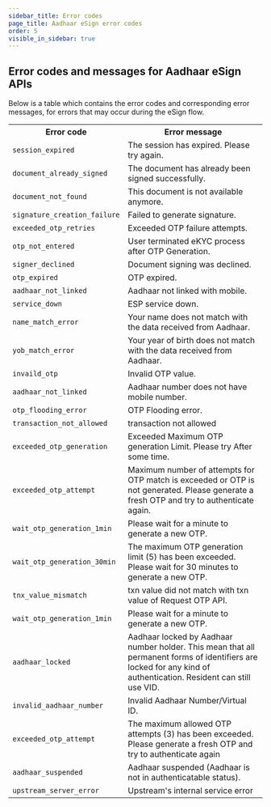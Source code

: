 ```yaml
---
sidebar_title: Error codes
page_title: Aadhaar eSign error codes
order: 5
visible_in_sidebar: true
---
```


## Error codes and messages for Aadhaar eSign APIs

Below is a table which contains the error codes and corresponding error messages, for errors that may occur during the eSign flow.

<table>
    <tbody>
        <tr>
            <th> Error code </th>
            <th> Error message </th>
        </tr>
        <tr>
            <td>
                <code>session_expired</code>
            </td>
            <td> The session has expired. Please try again. </td>
        </tr>
        <tr>
            <td>
                <code>document_already_signed</code>
            </td>
            <td> The document has already been signed successfully. </td>
        </tr>
        <tr>
            <td>
                <code>document_not_found</code>
            </td>
            <td> This document is not available anymore. </td>
        </tr>
        <tr>
            <td>
                <code>signature_creation_failure</code>
            </td>
            <td> Failed to generate signature. </td>
        </tr>
        <tr>
            <td>
                <code>exceeded_otp_retries</code>
            </td>
            <td> Exceeded OTP failure attempts. </td>
        </tr>
        <tr>
            <td>
                <code>otp_not_entered</code>
            </td>
            <td> User terminated eKYC process after OTP Generation. </td>
        </tr>
        <tr>
            <td>
                <code>signer_declined</code>
            </td>
            <td> Document signing was declined. </td>
        </tr>
        <tr>
            <td>
                <code>otp_expired</code>
            </td>
            <td> OTP expired. </td>
        </tr>
        <tr>
            <td>
                <code>aadhaar_not_linked</code>
            </td>
            <td> Aadhaar not linked with mobile. </td>
        </tr>
        <tr>
            <td>
                <code>service_down</code>
            </td>
            <td> ESP service down. </td>
        </tr>
        <tr>
            <td>
                <code>name_match_error</code>
            </td>
            <td>
                Your name does not match with the data received from Aadhaar.
            </td>
        </tr>
        <tr>
            <td>
                <code>yob_match_error</code>
            </td>
            <td>
                Your year of birth does not match with the data received from Aadhaar.
            </td>
        </tr>
         <tr>
            <td>
                <code>invaild_otp</code>
            </td>
            <td>
                Invalid OTP value.
            </td>
        </tr>
        <tr>
            <td>
                <code>aadhaar_not_linked</code>
            </td>
            <td>
                Aadhaar number does not have mobile number.
            </td>
        </tr>
        <tr>
            <td>
                <code>otp_flooding_error</code>
            </td>
            <td>
                OTP Flooding error.
            </td>
        </tr>
         <tr>
            <td>
                <code>transaction_not_allowed</code>
            </td>
            <td>
               transaction not allowed
            </td>
        </tr>
        <tr>
            <td>
                <code>exceeded_otp_generation</code>
            </td>
            <td>
               Exceeded Maximum OTP generation Limit. Please try After some time.
            </td>
        </tr>
        <tr>
            <td>
                <code>exceeded_otp_attempt</code>
            </td>
            <td>
               Maximum number of attempts for OTP match is exceeded or OTP is not generated. Please generate a fresh OTP and try to authenticate again.
            </td>
        </tr>
        <tr>
            <td>
                <code>wait_otp_generation_1min</code>
            </td>
            <td>
              Please wait for a minute to generate a new OTP.
            </td>
        </tr>
        <tr>
            <td>
                <code>wait_otp_generation_30min</code>
            </td>
            <td>
             The maximum OTP generation limit (5) has been exceeded. Please wait for 30 minutes to generate a new OTP.
            </td>
        </tr>
        <tr>
            <td>
                <code>tnx_value_mismatch</code>
            </td>
            <td>
             txn value did not match with txn value of Request OTP API.
            </td>
        </tr>
        <tr>
            <td>
                <code>wait_otp_generation_1min</code>
            </td>
            <td>
              Please wait for a minute to generate a new OTP.
            </td>
        </tr>
        <tr>
            <td>
                <code>aadhaar_locked</code>
            </td>
            <td>
              Aadhaar locked by Aadhaar number holder. This mean that all permanent forms of identifiers are locked for any kind of authentication. Resident can still use VID.
            </td>
        </tr>
        <tr>
            <td>
                <code>invalid_aadhaar_number</code>
            </td>
            <td>
              Invalid Aadhaar Number/Virtual ID.
            </td>
        </tr>
         <tr>
            <td>
                <code>exceeded_otp_attempt</code>
            </td>
            <td>
             The maximum allowed OTP attempts (3) has been exceeded. Please generate a fresh OTP and try to authenticate again
            </td>
        </tr>
         <tr>
            <td>
                <code>aadhaar_suspended</code>
            </td>
            <td>
             Aadhaar suspended (Aadhaar is not in authenticatable status).
            </td>
        </tr>
         <tr>
            <td>
                <code>upstream_server_error</code>
            </td>
            <td>
               Upstream's internal service error
            </td>
        </tr>
    </tbody>
</table>

<WasPageHelpful />

